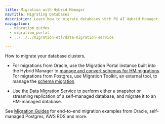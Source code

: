 ```yaml
---
title: Migration with Hybrid Manager
navTitle: Migrating Databases
description: Learn how to migrate databases with PG AI Hybrid Manager.
navigation:
  - migration_guides
  - migration_portal
  - ../../../migration-etl/data-migration-service

---
```


How to migrate your database clusters.

-   For migrations from Oracle, use the Migration Portal instance built into the Hybrid Manager to [manage and convert schemas for HM migrations](migration_portal/hm_schema_migration.mdx). For migrations from Postgres, use Migration Toolkit, an external tool, to manage the [schema migration](../../../migration-etl/data-migration-service/getting_started/prepare_schema.mdx#postgres-to-postgres). 

-   Use the [Data Migration Service](../../../migration-etl/data-migration-service) to perform either a snapshot or streaming replication of a self-managed database, and migrate it to an HM-managed database. 

See [Migration Guides](migration_guides) for end-to-end migration examples from Oracle, self-managed Postgres, AWS RDS and more.
